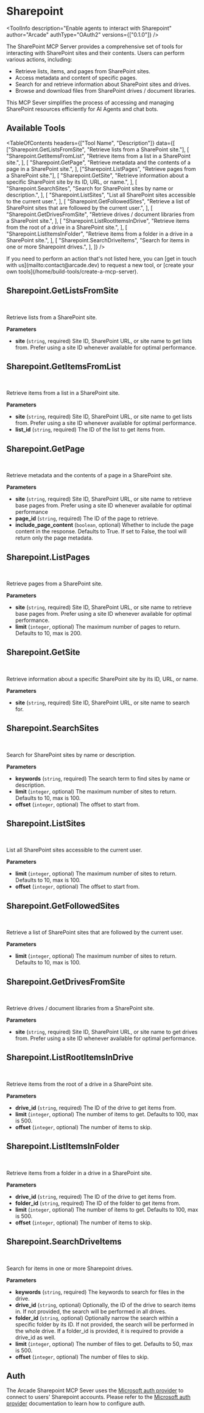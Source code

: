 # Sharepoint


<ToolInfo
  description="Enable agents to interact with Sharepoint"
  author="Arcade"
  authType="OAuth2"
  versions={["0.1.0"]}
/>

<Badges repo="arcadeai/arcade_sharepoint" />

The SharePoint MCP Server provides a comprehensive set of tools for interacting with SharePoint sites and their contents. Users can perform various actions, including:

- Retrieve lists, items, and pages from SharePoint sites.
- Access metadata and content of specific pages.
- Search for and retrieve information about SharePoint sites and drives.
- Browse and download files from SharePoint drives / document libraries.

This MCP Sever simplifies the process of accessing and managing SharePoint resources efficiently for AI Agents and chat bots.

## Available Tools

<TableOfContents
  headers={["Tool Name", "Description"]}
  data={[
    ["Sharepoint.GetListsFromSite", "Retrieve lists from a SharePoint site."],
    [
      "Sharepoint.GetItemsFromList",
      "Retrieve items from a list in a SharePoint site.",
    ],
    [
      "Sharepoint.GetPage",
      "Retrieve metadata and the contents of a page in a SharePoint site.",
    ],
    ["Sharepoint.ListPages", "Retrieve pages from a SharePoint site."],
    [
      "Sharepoint.GetSite",
      "Retrieve information about a specific SharePoint site by its ID, URL, or name.",
    ],
    [
      "Sharepoint.SearchSites",
      "Search for SharePoint sites by name or description.",
    ],
    [
      "Sharepoint.ListSites",
      "List all SharePoint sites accessible to the current user.",
    ],
    [
      "Sharepoint.GetFollowedSites",
      "Retrieve a list of SharePoint sites that are followed by the current user.",
    ],
    [
      "Sharepoint.GetDrivesFromSite",
      "Retrieve drives / document libraries from a SharePoint site.",
    ],
    [
      "Sharepoint.ListRootItemsInDrive",
      "Retrieve items from the root of a drive in a SharePoint site.",
    ],
    [
      "Sharepoint.ListItemsInFolder",
      "Retrieve items from a folder in a drive in a SharePoint site.",
    ],
    [
      "Sharepoint.SearchDriveItems",
      "Search for items in one or more Sharepoint drives.",
    ],
  ]}
/>

<Callout>
  If you need to perform an action that's not listed here, you can [get in touch
  with us](mailto:contact@arcade.dev) to request a new tool, or [create your own
  tools](/home/build-tools/create-a-mcp-server).
</Callout>

## Sharepoint.GetListsFromSite

<br />
<TabbedCodeBlock
  tabs={[
    {
      label: "Call the Tool Directly",
      content: {
        Python: [
          "/examples/integrations/mcp-servers/sharepoint/get_lists_from_site_example_call_tool.py",
        ],
        JavaScript: [
          "/examples/integrations/mcp-servers/sharepoint/get_lists_from_site_example_call_tool.js",
        ],
      },
    },
  ]}
/>

Retrieve lists from a SharePoint site.

**Parameters**

- **site** (`string`, required) Site ID, SharePoint URL, or site name to get lists from. Prefer using a site ID whenever available for optimal performance.

## Sharepoint.GetItemsFromList

<br />
<TabbedCodeBlock
  tabs={[
    {
      label: "Call the Tool Directly",
      content: {
        Python: [
          "/examples/integrations/mcp-servers/sharepoint/get_items_from_list_example_call_tool.py",
        ],
        JavaScript: [
          "/examples/integrations/mcp-servers/sharepoint/get_items_from_list_example_call_tool.js",
        ],
      },
    },
  ]}
/>

Retrieve items from a list in a SharePoint site.

**Parameters**

- **site** (`string`, required) Site ID, SharePoint URL, or site name to get lists from. Prefer using a site ID whenever available for optimal performance.
- **list_id** (`string`, required) The ID of the list to get items from.

## Sharepoint.GetPage

<br />
<TabbedCodeBlock
  tabs={[
    {
      label: "Call the Tool Directly",
      content: {
        Python: [
          "/examples/integrations/mcp-servers/sharepoint/get_page_example_call_tool.py",
        ],
        JavaScript: [
          "/examples/integrations/mcp-servers/sharepoint/get_page_example_call_tool.js",
        ],
      },
    },
  ]}
/>

Retrieve metadata and the contents of a page in a SharePoint site.

**Parameters**

- **site** (`string`, required) Site ID, SharePoint URL, or site name to retrieve base pages from. Prefer using a site ID whenever available for optimal performance
- **page_id** (`string`, required) The ID of the page to retrieve.
- **include_page_content** (`boolean`, optional) Whether to include the page content in the response. Defaults to True. If set to False, the tool will return only the page metadata.

## Sharepoint.ListPages

<br />
<TabbedCodeBlock
  tabs={[
    {
      label: "Call the Tool Directly",
      content: {
        Python: [
          "/examples/integrations/mcp-servers/sharepoint/list_pages_example_call_tool.py",
        ],
        JavaScript: [
          "/examples/integrations/mcp-servers/sharepoint/list_pages_example_call_tool.js",
        ],
      },
    },
  ]}
/>

Retrieve pages from a SharePoint site.

**Parameters**

- **site** (`string`, required) Site ID, SharePoint URL, or site name to retrieve base pages from. Prefer using a site ID whenever available for optimal performance.
- **limit** (`integer`, optional) The maximum number of pages to return. Defaults to 10, max is 200.

## Sharepoint.GetSite

<br />
<TabbedCodeBlock
  tabs={[
    {
      label: "Call the Tool Directly",
      content: {
        Python: [
          "/examples/integrations/mcp-servers/sharepoint/get_site_example_call_tool.py",
        ],
        JavaScript: [
          "/examples/integrations/mcp-servers/sharepoint/get_site_example_call_tool.js",
        ],
      },
    },
  ]}
/>

Retrieve information about a specific SharePoint site by its ID, URL, or name.

**Parameters**

- **site** (`string`, required) Site ID, SharePoint URL, or site name to search for.

## Sharepoint.SearchSites

<br />
<TabbedCodeBlock
  tabs={[
    {
      label: "Call the Tool Directly",
      content: {
        Python: [
          "/examples/integrations/mcp-servers/sharepoint/search_sites_example_call_tool.py",
        ],
        JavaScript: [
          "/examples/integrations/mcp-servers/sharepoint/search_sites_example_call_tool.js",
        ],
      },
    },
  ]}
/>

Search for SharePoint sites by name or description.

**Parameters**

- **keywords** (`string`, required) The search term to find sites by name or description.
- **limit** (`integer`, optional) The maximum number of sites to return. Defaults to 10, max is 100.
- **offset** (`integer`, optional) The offset to start from.

## Sharepoint.ListSites

<br />
<TabbedCodeBlock
  tabs={[
    {
      label: "Call the Tool Directly",
      content: {
        Python: [
          "/examples/integrations/mcp-servers/sharepoint/list_sites_example_call_tool.py",
        ],
        JavaScript: [
          "/examples/integrations/mcp-servers/sharepoint/list_sites_example_call_tool.js",
        ],
      },
    },
  ]}
/>

List all SharePoint sites accessible to the current user.

**Parameters**

- **limit** (`integer`, optional) The maximum number of sites to return. Defaults to 10, max is 100.
- **offset** (`integer`, optional) The offset to start from.

## Sharepoint.GetFollowedSites

<br />
<TabbedCodeBlock
  tabs={[
    {
      label: "Call the Tool Directly",
      content: {
        Python: [
          "/examples/integrations/mcp-servers/sharepoint/get_followed_sites_example_call_tool.py",
        ],
        JavaScript: [
          "/examples/integrations/mcp-servers/sharepoint/get_followed_sites_example_call_tool.js",
        ],
      },
    },
  ]}
/>

Retrieve a list of SharePoint sites that are followed by the current user.

**Parameters**

- **limit** (`integer`, optional) The maximum number of sites to return. Defaults to 10, max is 100.

## Sharepoint.GetDrivesFromSite

<br />
<TabbedCodeBlock
  tabs={[
    {
      label: "Call the Tool Directly",
      content: {
        Python: [
          "/examples/integrations/mcp-servers/sharepoint/get_drives_from_site_example_call_tool.py",
        ],
        JavaScript: [
          "/examples/integrations/mcp-servers/sharepoint/get_drives_from_site_example_call_tool.js",
        ],
      },
    },
  ]}
/>

Retrieve drives / document libraries from a SharePoint site.

**Parameters**

- **site** (`string`, required) Site ID, SharePoint URL, or site name to get drives from. Prefer using a site ID whenever available for optimal performance.

## Sharepoint.ListRootItemsInDrive

<br />
<TabbedCodeBlock
  tabs={[
    {
      label: "Call the Tool Directly",
      content: {
        Python: [
          "/examples/integrations/mcp-servers/sharepoint/list_root_items_in_drive_example_call_tool.py",
        ],
        JavaScript: [
          "/examples/integrations/mcp-servers/sharepoint/list_root_items_in_drive_example_call_tool.js",
        ],
      },
    },
  ]}
/>

Retrieve items from the root of a drive in a SharePoint site.

**Parameters**

- **drive_id** (`string`, required) The ID of the drive to get items from.
- **limit** (`integer`, optional) The number of items to get. Defaults to 100, max is 500.
- **offset** (`integer`, optional) The number of items to skip.

## Sharepoint.ListItemsInFolder

<br />
<TabbedCodeBlock
  tabs={[
    {
      label: "Call the Tool Directly",
      content: {
        Python: [
          "/examples/integrations/mcp-servers/sharepoint/list_items_in_folder_example_call_tool.py",
        ],
        JavaScript: [
          "/examples/integrations/mcp-servers/sharepoint/list_items_in_folder_example_call_tool.js",
        ],
      },
    },
  ]}
/>

Retrieve items from a folder in a drive in a SharePoint site.

**Parameters**

- **drive_id** (`string`, required) The ID of the drive to get items from.
- **folder_id** (`string`, required) The ID of the folder to get items from.
- **limit** (`integer`, optional) The number of items to get. Defaults to 100, max is 500.
- **offset** (`integer`, optional) The number of items to skip.

## Sharepoint.SearchDriveItems

<br />
<TabbedCodeBlock
  tabs={[
    {
      label: "Call the Tool Directly",
      content: {
        Python: [
          "/examples/integrations/mcp-servers/sharepoint/search_drive_items_example_call_tool.py",
        ],
        JavaScript: [
          "/examples/integrations/mcp-servers/sharepoint/search_drive_items_example_call_tool.js",
        ],
      },
    },
  ]}
/>

Search for items in one or more Sharepoint drives.

**Parameters**

- **keywords** (`string`, required) The keywords to search for files in the drive.
- **drive_id** (`string`, optional) Optionally, the ID of the drive to search items in. If not provided, the search will be performed in all drives.
- **folder_id** (`string`, optional) Optionally narrow the search within a specific folder by its ID. If not provided, the search will be performed in the whole drive. If a folder_id is provided, it is required to provide a drive_id as well.
- **limit** (`integer`, optional) The number of files to get. Defaults to 50, max is 500.
- **offset** (`integer`, optional) The number of files to skip.

## Auth

The Arcade Sharepoint MCP Sever uses the [Microsoft auth provider](/home/auth-providers/microsoft) to connect to users' Sharepoint accounts. Please refer to the [Microsoft auth provider](/home/auth-providers/microsoft) documentation to learn how to configure auth.

<ToolFooter pipPackageName="arcade_sharepoint" />
